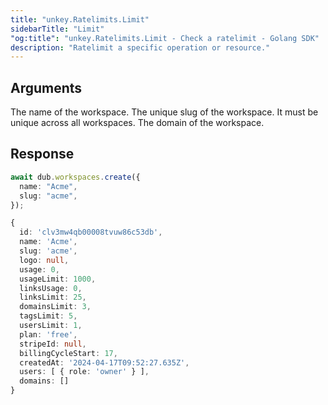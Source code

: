 ```yaml
---
title: "unkey.Ratelimits.Limit"
sidebarTitle: "Limit"
"og:title": "unkey.Ratelimits.Limit - Check a ratelimit - Golang SDK"
description: "Ratelimit a specific operation or resource."
---
```



## Arguments

<ParamField body="name" type="string" required>
  The name of the workspace.
</ParamField>

<ParamField body="slug" type="string" required>
  The unique slug of the workspace. It must be unique across all workspaces.
</ParamField>

<ParamField body="domain" type="string">
  The domain of the workspace.
</ParamField>

## Response

<WorkspaceResponse />

<RequestExample>

```ts
await dub.workspaces.create({
  name: "Acme",
  slug: "acme",
});
```

</RequestExample>

<ResponseExample>

```ts
{
  id: 'clv3mw4qb00008tvuw86c53db',
  name: 'Acme',
  slug: 'acme',
  logo: null,
  usage: 0,
  usageLimit: 1000,
  linksUsage: 0,
  linksLimit: 25,
  domainsLimit: 3,
  tagsLimit: 5,
  usersLimit: 1,
  plan: 'free',
  stripeId: null,
  billingCycleStart: 17,
  createdAt: '2024-04-17T09:52:27.635Z',
  users: [ { role: 'owner' } ],
  domains: []
}
```

</ResponseExample>